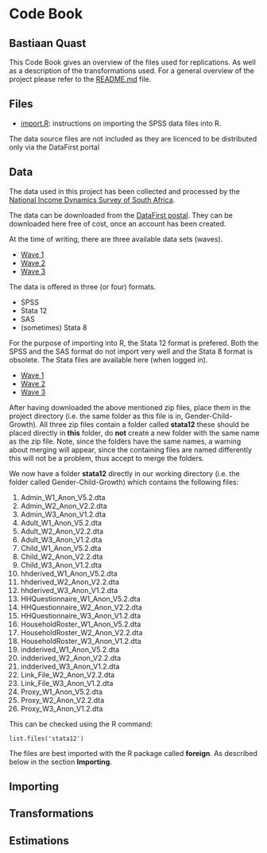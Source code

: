 Code Book
========================================================
Bastiaan Quast
--------------------------------------------------------

This Code Book gives an overview of the files used for replications. As well as a description of the transformations used. For a general overview of the project please refer to the [README.md](/README.md) file.

Files
--------------------------------------------------------
* [import.R](/import.R): instructions on importing the SPSS data files into R.


The data source files are not included as they are licenced to be distributed only via the DataFirst portal

Data
--------------------------------------------------------
The data used in this project has been collected and processed by the [National Income Dynamics Survey of South Africa][1].

The data can be downloaded from the [DataFirst postal][2]. They can be downloaded here free of cost, once an account has been created.

At the time of writing, there are three available data sets (waves).

* [Wave 1][3]
* [Wave 2][4]
* [Wave 3][5]

The data is offered in three (or four) formats.

* SPSS
* Stata 12
* SAS
* (sometimes) Stata 8

For the purpose of importing into R, the Stata 12 format is prefered. Both the SPSS and the SAS format do not import very well and the Stata 8 format is obsolete. The Stata files are available here (when logged in).

* [Wave 1][6]
* [Wave 2][7]
* [Wave 3][8]

After having downloaded the above mentioned zip files, place them in the project directory (i.e. the same folder as this file is in, Gender-Child-Growth). All three zip files contain a folder called **stata12** these should be placed directly in **this** folder, do **not** create a new folder with the same name as the zip file. Note, since the folders have the same names, a warning about merging will appear, since the containing files are named differently this will not be a problem, thus accept to merge the folders.

We now have a folder **stata12** directly in our working directory (i.e. the folder called Gender-Child-Growth) which contains the following files:

1. Admin_W1_Anon_V5.2.dta          
2. Admin_W2_Anon_V2.2.dta          
3. Admin_W3_Anon_V1.2.dta          
4. Adult_W1_Anon_V5.2.dta          
5. Adult_W2_Anon_V2.2.dta          
6. Adult_W3_Anon_V1.2.dta          
7. Child_W1_Anon_V5.2.dta          
8. Child_W2_Anon_V2.2.dta          
9. Child_W3_Anon_V1.2.dta          
10. hhderived_W1_Anon_V5.2.dta      
11. hhderived_W2_Anon_V2.2.dta      
12. hhderived_W3_Anon_V1.2.dta      
13. HHQuestionnaire_W1_Anon_V5.2.dta
14. HHQuestionnaire_W2_Anon_V2.2.dta
15. HHQuestionnaire_W3_Anon_V1.2.dta
16. HouseholdRoster_W1_Anon_V5.2.dta
17. HouseholdRoster_W2_Anon_V2.2.dta
18. HouseholdRoster_W3_Anon_V1.2.dta
19. indderived_W1_Anon_V5.2.dta     
20. indderived_W2_Anon_V2.2.dta     
21. indderived_W3_Anon_V1.2.dta     
22. Link_File_W2_Anon_V2.2.dta      
23. Link_File_W3_Anon_V1.2.dta      
24. Proxy_W1_Anon_V5.2.dta          
25. Proxy_W2_Anon_V2.2.dta          
26. Proxy_W3_Anon_V1.2.dta

This can be checked using the R command:

    list.files('stata12')



The files are best imported with the R package called **foreign**. As described below in the section **Importing**.


Importing
--------------------------------------------------------


Transformations
--------------------------------------------------------


Estimations
--------------------------------------------------------




[1]: http://www.nids.uct.ac.za/
[2]: http://www.datafirst.uct.ac.za/dataportal/index.php/catalog/central/about
[3]: http://www.datafirst.uct.ac.za/dataportal/index.php/catalog/451
[4]: http://www.datafirst.uct.ac.za/dataportal/index.php/catalog/452
[5]: http://www.datafirst.uct.ac.za/dataportal/index.php/catalog/453
[6]: http://www.datafirst.uct.ac.za/dataportal/index.php/catalog/451/download/6038
[7]: http://www.datafirst.uct.ac.za/dataportal/index.php/catalog/452/download/6001
[8]: http://www.datafirst.uct.ac.za/dataportal/index.php/catalog/453/download/6052